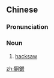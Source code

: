 {{also|钢锯}}
==Chinese==
{{zh-forms|s=钢锯}}

===Pronunciation===
{{zh-pron
|m=gāngjù
|cat=n
}}

===Noun===
{{zh-noun|mw=個|mw2=把}}

# [[hacksaw]]

[[zh:鋼鋸]]